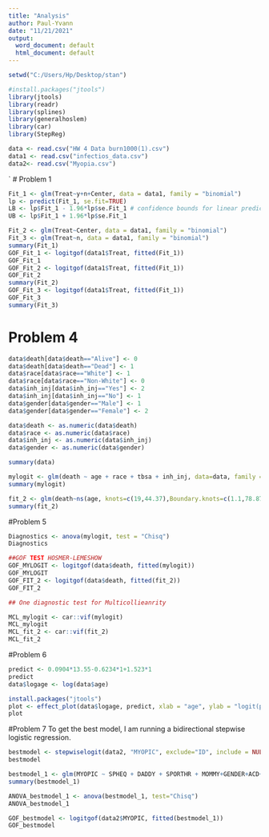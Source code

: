 ---
title: "Analysis"
author: Paul-Yvann
date: "11/21/2021"
output:
  word_document: default
  html_document: default
---

```{r}
setwd("C:/Users/Hp/Desktop/stan")
```

```{r}
#install.packages("jtools")
library(jtools)
library(readr)
library(splines)
library(generalhoslem)
library(car)
library(StepReg)
```

```{r}
data <- read.csv("HW 4 Data burn1000(1).csv")
data1 <- read.csv("infectios_data.csv")
data2<- read.csv("Myopia.csv")
```
`
# Problem 1
```{r}
Fit_1 <- glm(Treat~y+n+Center, data = data1, family = "binomial")
lp <- predict(Fit_1, se.fit=TRUE)
LB <- lp$Fit_1 - 1.96*lp$se.Fit_1 # confidence bounds for linear predictor
UB <- lp$Fit_1 + 1.96*lp$se.Fit_1

Fit_2 <- glm(Treat~Center, data = data1, family = "binomial")
Fit_3 <- glm(Treat~n, data = data1, family = "binomial")
summary(Fit_1)
GOF_Fit_1 <- logitgof(data1$Treat, fitted(Fit_1))
GOF_Fit_1
GOF_Fit_2 <- logitgof(data1$Treat, fitted(Fit_1))
GOF_Fit_2
summary(Fit_2)
GOF_Fit_3 <- logitgof(data1$Treat, fitted(Fit_1))
GOF_Fit_3
summary(Fit_3)
```
# Problem 4

```{r}
data$death[data$death=="Alive"] <- 0
data$death[data$death=="Dead"] <- 1
data$race[data$race=="White"] <- 1
data$race[data$race=="Non-White"] <- 0
data$inh_inj[data$inh_inj=="Yes"] <- 2
data$inh_inj[data$inh_inj=="No"] <- 1
data$gender[data$gender=="Male"] <- 1
data$gender[data$gender=="Female"] <- 2
```

```{r}
data$death <- as.numeric(data$death)
data$race <- as.numeric(data$race)
data$inh_inj <- as.numeric(data$inh_inj)
data$gender <- as.numeric(data$gender)
```

```{r}
summary(data)
```
```{r}
mylogit <- glm(death ~ age + race + tbsa + inh_inj, data=data, family = "binomial")
summary(mylogit)
```


```{r}
fit_2 <- glm(death~ns(age, knots=c(19,44.37),Boundary.knots=c(1.1,78.87))+tbsa+race+inh_inj, data = data, family = "binomial")
summary(fit_2)
```

#Problem 5

```{r}
Diagnostics <- anova(mylogit, test = "Chisq")
Diagnostics
```


```{r}
##GOF TEST HOSMER-LEMESHOW
GOF_MYLOGIT <- logitgof(data$death, fitted(mylogit))
GOF_MYLOGIT
GOF_FIT_2 <- logitgof(data$death, fitted(fit_2))
GOF_FIT_2
```

```{r}
## One diagnostic test for Multicollieanrity

MCL_mylogit <- car::vif(mylogit)
MCL_mylogit
MCL_fit_2 <- car::vif(fit_2)
MCL_fit_2
```

#Problem 6
```{r}

predict <- 0.0904*13.55-0.6234*1+1.523*1
predict
data$logage <- log(data$age)
```
```{r}
install.packages("jtools")
plot <- effect_plot(data$logage, predict, xlab = "age", ylab = "logit(pi)")
plot
```


#Problem 7
To get the best model, I am running a bidirectional stepwise logistic regression.
```{r}
bestmodel <- stepwiselogit(data2, "MYOPIC", exclude="ID", include = NULL, selection = "bidirection", select = "SL", sle = 0.10, sls = 0.10)
bestmodel
```

```{r}
bestmodel_1 <- glm(MYOPIC ~ SPHEQ + DADDY + SPORTHR + MOMMY+GENDER+ACD+STUDYHR+READHR, data=data2, family = "binomial")
summary(bestmodel_1)
```
```{r}
ANOVA_bestmodel_1 <- anova(bestmodel_1, test="Chisq")
ANOVA_bestmodel_1
```
```{r}
GOF_bestmodel <- logitgof(data2$MYOPIC, fitted(bestmodel_1))
GOF_bestmodel
```





